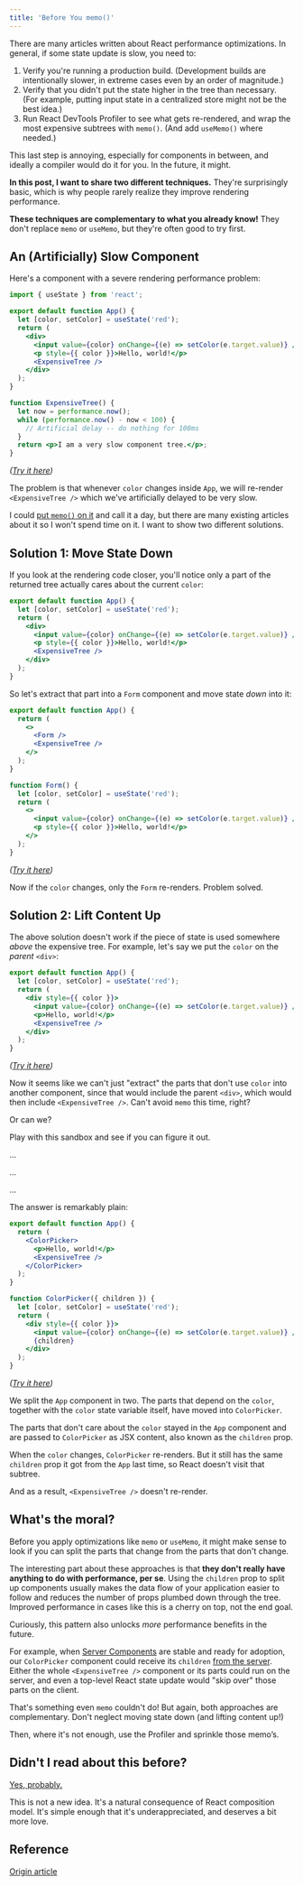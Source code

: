 ```yaml
---
title: 'Before You memo()'
---
```


There are many articles written about React performance optimizations. In general, if some state update is slow, you need to:

1. Verify you're running a production build. (Development builds are intentionally slower, in extreme cases even by an order of magnitude.)
2. Verify that you didn't put the state higher in the tree than necessary. (For example, putting input state in a centralized store might not be the best idea.)
3. Run React DevTools Profiler to see what gets re-rendered, and wrap the most expensive subtrees with `memo()`. (And add `useMemo()` where needed.)

This last step is annoying, especially for components in between, and ideally a compiler would do it for you. In the future, it might.

**In this post, I want to share two different techniques.** They're surprisingly basic, which is why people rarely realize they improve rendering performance.

**These techniques are complementary to what you already know!** They don't replace `memo` or `useMemo`, but they're often good to try first.

## An (Artificially) Slow Component

Here's a component with a severe rendering performance problem:

```jsx
import { useState } from 'react';

export default function App() {
  let [color, setColor] = useState('red');
  return (
    <div>
      <input value={color} onChange={(e) => setColor(e.target.value)} />
      <p style={{ color }}>Hello, world!</p>
      <ExpensiveTree />
    </div>
  );
}

function ExpensiveTree() {
  let now = performance.now();
  while (performance.now() - now < 100) {
    // Artificial delay -- do nothing for 100ms
  }
  return <p>I am a very slow component tree.</p>;
}
```

_([Try it here](https://codesandbox.io/s/frosty-glade-m33km?file=/src/App.js:23-513))_

The problem is that whenever `color` changes inside `App`, we will re-render `<ExpensiveTree />` which we've artificially delayed to be very slow.

I could [put `memo()` on it](https://codesandbox.io/s/amazing-shtern-61tu4?file=/src/App.js) and call it a day, but there are many existing articles about it so I won't spend time on it. I want to show two different solutions.

## Solution 1: Move State Down

If you look at the rendering code closer, you'll notice only a part of the returned tree actually cares about the current `color`:

```jsx
export default function App() {
  let [color, setColor] = useState('red');
  return (
    <div>
      <input value={color} onChange={(e) => setColor(e.target.value)} />
      <p style={{ color }}>Hello, world!</p>
      <ExpensiveTree />
    </div>
  );
}
```

So let's extract that part into a `Form` component and move state _down_ into it:

```jsx
export default function App() {
  return (
    <>
      <Form />
      <ExpensiveTree />
    </>
  );
}

function Form() {
  let [color, setColor] = useState('red');
  return (
    <>
      <input value={color} onChange={(e) => setColor(e.target.value)} />
      <p style={{ color }}>Hello, world!</p>
    </>
  );
}
```

_([Try it here](https://codesandbox.io/s/billowing-wood-1tq2u?file=/src/App.js:64-380))_

Now if the `color` changes, only the `Form` re-renders. Problem solved.

## Solution 2: Lift Content Up

The above solution doesn't work if the piece of state is used somewhere _above_ the expensive tree. For example, let's say we put the `color` on the _parent_ `<div>`:

```jsx
export default function App() {
  let [color, setColor] = useState('red');
  return (
    <div style={{ color }}>
      <input value={color} onChange={(e) => setColor(e.target.value)} />
      <p>Hello, world!</p>
      <ExpensiveTree />
    </div>
  );
}
```

_([Try it here](https://codesandbox.io/s/bold-dust-0jbg7?file=/src/App.js:58-313))_

Now it seems like we can't just "extract" the parts that don't use `color` into another component, since that would include the parent `<div>`, which would then include `<ExpensiveTree />`. Can't avoid `memo` this time, right?

Or can we?

Play with this sandbox and see if you can figure it out.

...

...

...

The answer is remarkably plain:

```jsx
export default function App() {
  return (
    <ColorPicker>
      <p>Hello, world!</p>
      <ExpensiveTree />
    </ColorPicker>
  );
}

function ColorPicker({ children }) {
  let [color, setColor] = useState('red');
  return (
    <div style={{ color }}>
      <input value={color} onChange={(e) => setColor(e.target.value)} />
      {children}
    </div>
  );
}
```

_([Try it here](https://codesandbox.io/s/wonderful-banach-tyfr1?file=/src/App.js:58-423))_

We split the `App` component in two. The parts that depend on the `color`, together with the `color` state variable itself, have moved into `ColorPicker`.

The parts that don't care about the `color` stayed in the `App` component and are passed to `ColorPicker` as JSX content, also known as the `children` prop.

When the `color` changes, `ColorPicker` re-renders. But it still has the same `children` prop it got from the `App` last time, so React doesn't visit that subtree.

And as a result, `<ExpensiveTree />` doesn't re-render.

## What's the moral?

Before you apply optimizations like `memo` or `useMemo`, it might make sense to look if you can split the parts that change from the parts that don't change.

The interesting part about these approaches is that **they don't really have anything to do with performance, per se**. Using the `children` prop to split up components usually makes the data flow of your application easier to follow and reduces the number of props plumbed down through the tree. Improved performance in cases like this is a cherry on top, not the end goal.

Curiously, this pattern also unlocks _more_ performance benefits in the future.

For example, when [Server Components](https://reactjs.org/blog/2020/12/21/data-fetching-with-react-server-components.html) are stable and ready for adoption, our `ColorPicker` component could receive its `children` [from the server](https://youtu.be/TQQPAU21ZUw?t=1314). Either the whole `<ExpensiveTree />` component or its parts could run on the server, and even a top-level React state update would "skip over" those parts on the client.

That's something even `memo` couldn't do! But again, both approaches are complementary. Don't neglect moving state down (and lifting content up!)

Then, where it's not enough, use the Profiler and sprinkle those memo’s.

## Didn't I read about this before?

[Yes, probably.](https://kentcdodds.com/blog/optimize-react-re-renders)

This is not a new idea. It's a natural consequence of React composition model. It's simple enough that it's underappreciated, and deserves a bit more love.

## Reference

[Origin article](https://overreacted.io/before-you-memo/)
